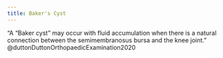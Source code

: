 ```yaml
---
title: Baker's Cyst
---
```



"A “Baker cyst” may occur with fluid accumulation when there is a natural connection between the semimembranosus bursa and the knee joint." @duttonDuttonOrthopaedicExamination2020 
